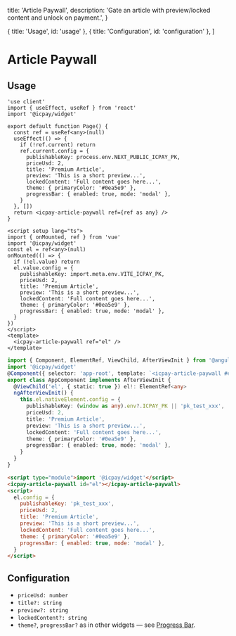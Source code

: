   title: 'Article Paywall',
  description: 'Gate an article with preview/locked content and unlock on payment.',
}

  { title: 'Usage', id: 'usage' },
  { title: 'Configuration', id: 'configuration' },
]

# Article Paywall

## Usage

<CodeGroup title="Article Paywall">

```tsx {{ title: 'Next.js' }}
'use client'
import { useEffect, useRef } from 'react'
import '@icpay/widget'

export default function Page() {
  const ref = useRef<any>(null)
  useEffect(() => {
    if (!ref.current) return
    ref.current.config = {
      publishableKey: process.env.NEXT_PUBLIC_ICPAY_PK,
      priceUsd: 2,
      title: 'Premium Article',
      preview: 'This is a short preview...',
      lockedContent: 'Full content goes here...',
      theme: { primaryColor: '#0ea5e9' },
      progressBar: { enabled: true, mode: 'modal' },
    }
  }, [])
  return <icpay-article-paywall ref={ref as any} />
}
```

```vue {{ title: 'Vue.js' }}
<script setup lang="ts">
import { onMounted, ref } from 'vue'
import '@icpay/widget'
const el = ref<any>(null)
onMounted(() => {
  if (!el.value) return
  el.value.config = {
    publishableKey: import.meta.env.VITE_ICPAY_PK,
    priceUsd: 2,
    title: 'Premium Article',
    preview: 'This is a short preview...',
    lockedContent: 'Full content goes here...',
    theme: { primaryColor: '#0ea5e9' },
    progressBar: { enabled: true, mode: 'modal' },
  }
})
</script>
<template>
  <icpay-article-paywall ref="el" />
</template>
```

```ts {{ title: 'Angular' }}
import { Component, ElementRef, ViewChild, AfterViewInit } from '@angular/core'
import '@icpay/widget'
@Component({ selector: 'app-root', template: `<icpay-article-paywall #el></icpay-article-paywall>` })
export class AppComponent implements AfterViewInit {
  @ViewChild('el', { static: true }) el!: ElementRef<any>
  ngAfterViewInit() {
    this.el.nativeElement.config = {
      publishableKey: (window as any).env?.ICPAY_PK || 'pk_test_xxx',
      priceUsd: 2,
      title: 'Premium Article',
      preview: 'This is a short preview...',
      lockedContent: 'Full content goes here...',
      theme: { primaryColor: '#0ea5e9' },
      progressBar: { enabled: true, mode: 'modal' },
    }
  }
}
```

```html {{ title: 'No framework' }}
<script type="module">import '@icpay/widget'</script>
<icpay-article-paywall id="el"></icpay-article-paywall>
<script>
  el.config = {
    publishableKey: 'pk_test_xxx',
    priceUsd: 2,
    title: 'Premium Article',
    preview: 'This is a short preview...',
    lockedContent: 'Full content goes here...',
    theme: { primaryColor: '#0ea5e9' },
    progressBar: { enabled: true, mode: 'modal' },
  }
</script>
```

</CodeGroup>

## Configuration

- `priceUsd: number`
- `title?: string`
- `preview?: string`
- `lockedContent?: string`
- `theme?`, `progressBar?` as in other widgets — see [Progress Bar](/widget/components/progress-bar).


